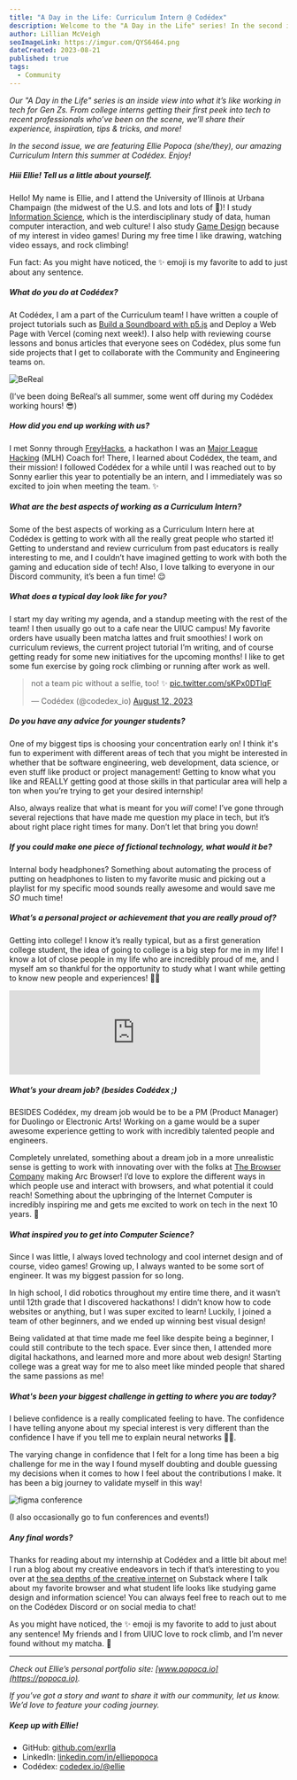 ```yaml
---
title: "A Day in the Life: Curriculum Intern @ Codédex"
description: Welcome to the "A Day in the Life" series! In the second issue, we are spotlighting Ellie Popoca, an Information Science and Game Design major at the University of Illinoise Urbana-Champaign and an ex-Major League Hacking (MLH) coach, and our wonderful Curriculum Intern at Codédex this summer. ✨
author: Lillian McVeigh
seoImageLink: https://imgur.com/QYS6464.png
dateCreated: 2023-08-21
published: true
tags:
  - Community
---
```


_Our "A Day in the Life" series is an inside view into what it’s like working in tech for Gen Zs. From college interns getting their first peek into tech to recent professionals who’ve been on the scene, we’ll share their experience, inspiration, tips & tricks, and more!_

_In the second issue, we are featuring Ellie Popoca (she/they), our amazing Curriculum Intern this summer at Codédex. Enjoy!_

##### Hiii Ellie! Tell us a little about yourself.

Hello! My name is Ellie, and I attend the University of Illinois at Urbana Champaign (the midwest of the U.S. and lots and lots of 🌽)! I study [Information Science](https://ischool.illinois.edu), which is the interdisciplinary study of data, human computer interaction, and web culture! I also study [Game Design](https://informatics.ischool.illinois.edu/game-studies-design) because of my interest in video games! During my free time I like drawing, watching video essays, and rock climbing! 

Fun fact: As you might have noticed, the ✨ emoji is my favorite to add to just about any sentence.

##### What do you do at Codédex?

At Codédex, I am a part of the Curriculum team! I have written a couple of project tutorials such as [Build a Soundboard with p5.js](https://www.codedex.io/projects/build-an-interactive-soundboard-with-p5js) and Deploy a Web Page with Vercel (coming next week!). I also help with reviewing course lessons and bonus articles that everyone sees on Codédex, plus some fun side projects that I get to collaborate with the Community and Engineering teams on.

![BeReal](https://imgur.com/Q9km4Fg.png)
<div style={{textAlign: "center"}}>(I’ve been doing BeReal’s all summer, some went off during my Codédex working hours! 😎)</div>

##### How did you end up working with us?

I met Sonny through [FreyHacks](https://www.freyhacks.tech), a hackathon I was an [Major League Hacking](https://mlh.io) (MLH) Coach for! There, I learned about Codédex, the team, and their mission! I followed Codédex for a while until I was reached out to by Sonny earlier this year to potentially be an intern, and I immediately was so excited to join when meeting the team. ✨

##### What are the best aspects of working as a Curriculum Intern?

Some of the best aspects of working as a Curriculum Intern here at Codédex is getting to work with all the really great people who started it! Getting to understand and review curriculum from past educators is really interesting to me, and I couldn’t have imagined getting to work with both the gaming and education side of tech! Also, I love talking to everyone in our Discord community, it’s been a fun time! 😌

##### What does a typical day look like for you?

I start my day writing my agenda, and a standup meeting with the rest of the team! I then usually go out to a cafe near the UIUC campus! My favorite orders have usually been matcha lattes and fruit smoothies! I work on curriculum reviews, the current project tutorial I’m writing, and of course getting ready for some new initiatives for the upcoming months! I like to get some fun exercise by going rock climbing or running after work as well. 

<blockquote className="twitter-tweet"><p lang="en" dir="ltr">not a team pic without a selfie, too! ✨ <a href="https://t.co/sKPx0DTlqF">pic.twitter.com/sKPx0DTlqF</a></p>&mdash; Codédex (@codedex_io) <a href="https://twitter.com/codedex_io/status/1690405384287121410?ref_src=twsrc%5Etfw">August 12, 2023</a></blockquote> <script async src="https://platform.twitter.com/widgets.js" charSet="utf-8"></script>

##### Do you have any advice for younger students?

One of my biggest tips is choosing your concentration early on! I think it's fun to experiment with different areas of tech that you might be interested in whether that be software engineering, web development, data science, or even stuff like product or project management! Getting to know what you like and REALLY getting good at those skills in that particular area will help a ton when you’re trying to get your desired internship! 

Also, always realize that what is meant for you _will_ come! I’ve gone through several rejections that have made me question my place in tech, but it’s about right place right times for many. Don’t let that bring you down! 

##### If you could make one piece of fictional technology, what would it be?
Internal body headphones? Something about automating the process of putting on headphones to listen to my favorite music and picking out a playlist for my specific mood sounds really awesome and would save me _SO_ much time! 

##### What’s a personal project or achievement that you are really proud of?
Getting into college! I know it’s really typical, but as a first generation college student, the idea of going to college is a big step for me in my life! I know a lot of close people in my life who are incredibly proud of me, and I myself am so thankful for the opportunity to study what I want while getting to know new people and experiences! 🎒💖

<iframe style={{borderRadius: "12px"}} src="https://open.spotify.com/embed/playlist/2zpEtzNJAmLL2CEaZh9Fpx?utm_source=generator&theme=0" width="90%" height="152" frameBorder="0" allowfullscreen="" allow="autoplay; clipboard-write; encrypted-media; fullscreen; picture-in-picture" loading="lazy"></iframe>

##### What’s your dream job? (besides Codédex ;)

BESIDES Codédex, my dream job would be to be a PM (Product Manager) for Duolingo or Electronic Arts! Working on a game would be a super awesome experience getting to work with incredibly talented people and engineers. 

Completely unrelated, something about a dream job in a more unrealistic sense is getting to work with innovating over with the folks at [The Browser Company](https://thebrowser.company) making Arc Browser! I’d love to explore the different ways in which people use and interact with browsers, and what potential it could reach! Something about the upbringing of the Internet Computer is incredibly inspiring me and gets me excited to work on tech in the next 10 years. 🚀

##### What inspired you to get into Computer Science?

Since I was little, I always loved technology and cool internet design and of course, video games! Growing up, I always wanted to be some sort of engineer. It was my biggest passion for so long. 

In high school, I did robotics throughout my entire time there, and it wasn’t until 12th grade that I discovered hackathons! I didn’t know how to code websites or anything, but I was super excited to learn! Luckily, I joined a team of other beginners, and we ended up winning best visual design! 

Being validated at that time made me feel like despite being a beginner, I could still contribute to the tech space. Ever since then, I attended more digital hackathons, and learned more and more about web design! Starting college was a great way for me to also meet like minded people that shared the same passions as me! 

##### What's been your biggest challenge in getting to where you are today?

I believe confidence is a really complicated feeling to have. The confidence I have telling anyone about my special interest is very different than the confidence I have if you tell me to explain neural networks 😵‍💫. 

The varying change in confidence that I felt for a long time has been a big challenge for me in the way I found myself doubting and double guessing my decisions when it comes to how I feel about the contributions I make. It has been a big journey to validate myself in this way! 

![figma conference](https://imgur.com/Qt1vj6C.png)
<div style={{textAlign: "center"}}>(I also occasionally go to fun conferences and events!)</div>

##### Any final words?

Thanks for reading about my internship at Codédex and a little bit about me! I run a blog about my creative endeavors in tech if that’s interesting to you over at [the sea depths of the creative internet](https://jelliefish.substack.com/) on Substack where I talk about my favorite browser and what student life looks like studying game design and information science! You can always feel free to reach out to me on the Codédex Discord or on social media to chat! 
 
As you might have noticed, the ✨ emoji is my favorite to add to just about any sentence! My friends and I from UIUC love to rock climb, and  I’m never found without my matcha. 🍵

---

_Check out Ellie’s personal portfolio site: ​​​​[www.popoca.io](https://popoca.io)._

_If you’ve got a story and want to share it with our community, let us know. We’d love to feature your coding journey._

##### Keep up with Ellie!

- GitHub: [github.com/exrlla](https://github.com/exrlla)
- LinkedIn: [linkedin.com/in/elliepopoca](https://www.linkedin.com/in/elliepopoca)
- Codédex: [codedex.io/@ellie](https://www.codedex.io/@ellie)
